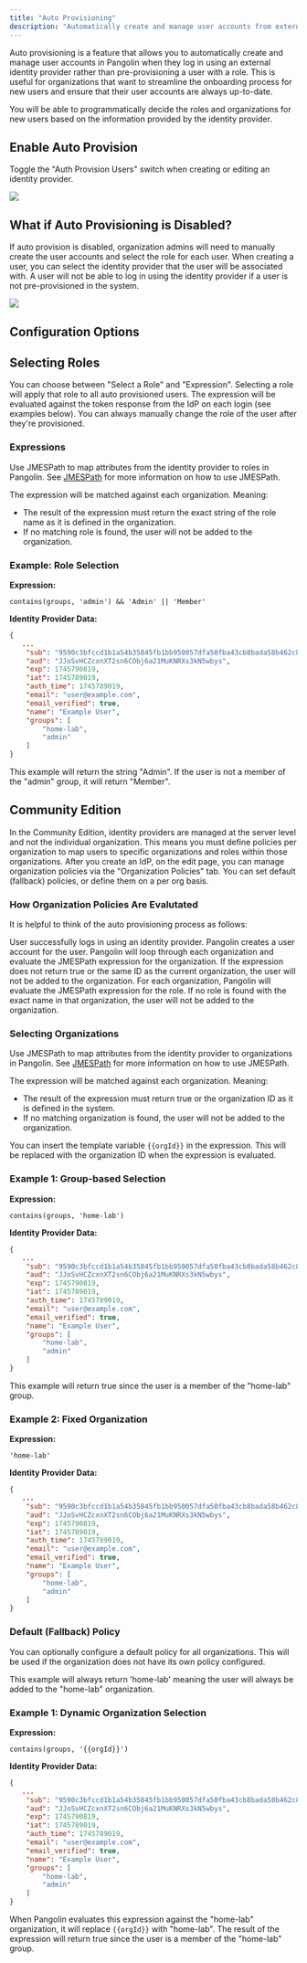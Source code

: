 ```yaml
---
title: "Auto Provisioning"
description: "Automatically create and manage user accounts from external identity providers"
---
```


Auto provisioning is a feature that allows you to automatically create and manage user accounts in Pangolin when they log in using an external identity provider rather than pre-provisioning a user with a role. This is useful for organizations that want to streamline the onboarding process for new users and ensure that their user accounts are always up-to-date.

You will be able to programmatically decide the roles and organizations for new users based on the information provided by the identity provider.

## Enable Auto Provision

Toggle the "Auth Provision Users" switch when creating or editing an identity provider.

<Frame>
  <img src="/images/auto-provision.png" />
</Frame>

## What if Auto Provisioning is Disabled?

If auto provision is disabled, organization admins will need to manually create the user accounts and select the role for each user. When creating a user, you can select the identity provider that the user will be associated with. A user will not be able to log in using the identity provider if a user is not pre-provisioned in the system.

<Frame>
  <img src="/images/create-idp-user.png" />
</Frame>

## Configuration Options

## Selecting Roles

You can choose between "Select a Role" and "Expression". Selecting a role will apply that role to all auto provisioned users. The expression will be evaluated against the token response from the IdP on each login (see examples below). You can always manually change the role of the user after they're provisioned.

### Expressions

Use JMESPath to map attributes from the identity provider to roles in Pangolin. See [JMESPath](https://jmespath.org/) for more information on how to use JMESPath.

The expression will be matched against each organization. Meaning:

- The result of the expression must return the exact string of the role name as it is defined in the organization.
- If no matching role is found, the user will not be added to the organization.

### Example: Role Selection 

**Expression:**
```
contains(groups, 'admin') && 'Admin' || 'Member'
```

**Identity Provider Data:**
```json
{
   ...
    "sub": "9590c3bfccd1b1a54b35845fb1bb950057dfa50fba43cb8bada58b462c80e207",
    "aud": "JJoSvHCZcxnXT2sn6CObj6a21MuKNRXs3kN5wbys",
    "exp": 1745790819,
    "iat": 1745789019,
    "auth_time": 1745789019,
    "email": "user@example.com",
    "email_verified": true,
    "name": "Example User",
    "groups": [
        "home-lab",
        "admin"
    ]
}
```

This example will return the string "Admin". If the user is not a member of the "admin" group, it will return "Member".

## Community Edition

In the Community Edition, identity providers are managed at the server level and not the individual organization. This means you must define policies per organization to map users to specific organizations and roles within those organizations. After you create an IdP, on the edit page, you can manage organization policies via the "Organization Policies" tab. You can set default (fallback) policies, or define them on a per org basis.

### How Organization Policies Are Evalutated

It is helpful to think of the auto provisioning process as follows:

<Steps>
<Step title="User Login">
  User successfully logs in using an identity provider.
</Step>

<Step title="Account Creation">
  Pangolin creates a user account for the user.
</Step>

<Step title="Organization Evaluation">
  Pangolin will loop through each organization and evaluate the JMESPath expression for the organization. If the expression does not return true or the same ID as the current organization, the user will not be added to the organization.
</Step>

<Step title="Role Assignment">
  For each organization, Pangolin will evaluate the JMESPath expression for the role. If no role is found with the exact name in that organization, the user will not be added to the organization.
</Step>
</Steps>
 
### Selecting Organizations

Use JMESPath to map attributes from the identity provider to organizations in Pangolin. See [JMESPath](https://jmespath.org/) for more information on how to use JMESPath.

The expression will be matched against each organization. Meaning:

- The result of the expression must return true or the organization ID as it is defined in the system.
- If no matching organization is found, the user will not be added to the organization.

You can insert the template variable `{{orgId}}` in the expression. This will be replaced with the organization ID when the expression is evaluated.

### Example 1: Group-based Selection

**Expression:**
```
contains(groups, 'home-lab')
```

**Identity Provider Data:**
```json
{
   ...
    "sub": "9590c3bfccd1b1a54b35845fb1bb950057dfa50fba43cb8bada58b462c80e207",
    "aud": "JJoSvHCZcxnXT2sn6CObj6a21MuKNRXs3kN5wbys",
    "exp": 1745790819,
    "iat": 1745789019,
    "auth_time": 1745789019,
    "email": "user@example.com",
    "email_verified": true,
    "name": "Example User",
    "groups": [
        "home-lab",
        "admin"
    ]
}
```

This example will return true since the user is a member of the "home-lab" group.

### Example 2: Fixed Organization

**Expression:**
```
'home-lab'
```

**Identity Provider Data:**
```json
{
   ...
    "sub": "9590c3bfccd1b1a54b35845fb1bb950057dfa50fba43cb8bada58b462c80e207",
    "aud": "JJoSvHCZcxnXT2sn6CObj6a21MuKNRXs3kN5wbys",
    "exp": 1745790819,
    "iat": 1745789019,
    "auth_time": 1745789019,
    "email": "user@example.com",
    "email_verified": true,
    "name": "Example User",
    "groups": [
        "home-lab",
        "admin"
    ]
}
```

### Default (Fallback) Policy

You can optionally configure a default policy for all organizations. This will be used if the organization does not have its own policy configured.

This example will always return 'home-lab' meaning the user will always be added to the "home-lab" organization.

### Example 1: Dynamic Organization Selection

**Expression:**
```
contains(groups, '{{orgId}}')
```

**Identity Provider Data:**
```json
{
   ...
    "sub": "9590c3bfccd1b1a54b35845fb1bb950057dfa50fba43cb8bada58b462c80e207",
    "aud": "JJoSvHCZcxnXT2sn6CObj6a21MuKNRXs3kN5wbys",
    "exp": 1745790819,
    "iat": 1745789019,
    "auth_time": 1745789019,
    "email": "user@example.com",
    "email_verified": true,
    "name": "Example User",
    "groups": [
        "home-lab",
        "admin"
    ]
}
```

When Pangolin evaluates this expression against the "home-lab" organization, it will replace `{{orgId}}` with "home-lab". The result of the expression will return true since the user is a member of the "home-lab" group.
